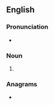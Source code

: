 ==English==

===Pronunciation===
* {{IPA|en|/ˈeɪ.dʒɪŋz/}}

===Noun===
{{head|en|noun form}}

# {{plural of|en|aging}}

===Anagrams===
* {{anagrams|en|a=aggins|Gangis|Sigang|niggas|saggin'}}